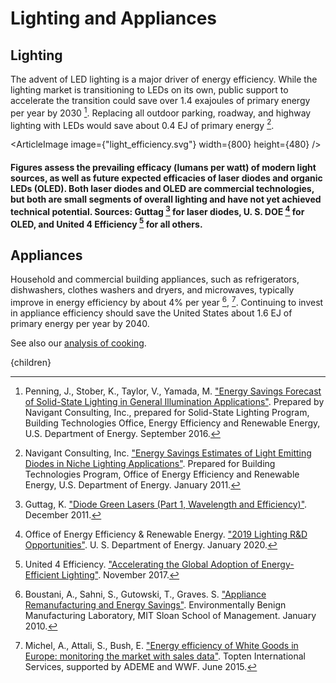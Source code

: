 



# Lighting and Appliances

## Lighting
The advent of LED lighting is a major driver of energy efficiency. While the lighting market is transitioning to LEDs on its own, public support to accelerate the transition could save over 1.4 exajoules of primary energy per year by 2030 [^6]. Replacing all outdoor parking, roadway, and highway lighting with LEDs would save about 0.4 EJ of primary energy [^4].

<ArticleImage image={"light_efficiency.svg"} width={800} height={480} />
#### Figures assess the prevailing efficacy (lumans per watt) of modern light sources, as well as future expected efficacies of laser diodes and organic LEDs (OLED). Both laser diodes and OLED are commercial technologies, but both are small segments of overall lighting and have not yet achieved technical potential. Sources: Guttag [^2] for laser diodes, U. S. DOE [^5] for OLED, and United 4 Efficiency [^7] for all others.

<ResearchAndDevelopmentIntoNewTechSolution />

## Appliances
Household and commercial building appliances, such as refrigerators, dishwashers, clothes washers and dryers, and microwaves, typically improve in energy efficiency by about 4% per year [^1], [^3]. Continuing to invest in appliance efficiency should save the United States about 1.6 EJ of primary energy per year by 2040.

<BenchmarkingAppliancesSolution />

See also our [analysis of cooking](/matter/ag_dist/cooking).

[^1]: Boustani, A., Sahni, S., Gutowski, T., Graves. S. ["Appliance Remanufacturing and Energy Savings"](http://web.mit.edu/ebm/www/Publications/MITEI-1-a-2010.pdf). Environmentally Benign Manufacturing Laboratory, MIT Sloan School of Management. January 2010.

[^2]: Guttag, K. ["Diode Green Lasers (Part 1, Wavelength and Efficiency)"](https://kguttag.com/2011/12/16/diode-green-lasers-part-1-wavelength-and-efficiency/). December 2011.

[^3]: Michel, A., Attali, S., Bush, E. ["Energy efficiency of White Goods in Europe: monitoring the market with sales data"](http://www.topten.eu/uploads/File/WhiteGoods_in_Europe_June15.pdf). Topten International Services, supported by ADEME and WWF. June 2015.

[^4]: Navigant Consulting, Inc. ["Energy Savings Estimates of Light Emitting Diodes in Niche Lighting Applications"](https://www1.eere.energy.gov/buildings/publications/pdfs/ssl/nichefinalreport_january2011.pdf). Prepared for Building Technologies Program, Office of Energy Efficiency and Renewable Energy, U.S. Department of Energy. January 2011.

[^5]: Office of Energy Efficiency & Renewable Energy. ["2019 Lighting R&D Opportunities"](https://www.energy.gov/eere/ssl/articles/doe-publishes-2019-lighting-rd-opportunities-document). U. S. Department of Energy. January 2020.

[^6]: Penning, J., Stober, K., Taylor, V., Yamada, M. ["Energy Savings Forecast of Solid-State Lighting in General Illumination Applications"](https://www.energy.gov/eere/ssl/downloads/2016-ssl-forecast-report). Prepared by Navigant Consulting, Inc., prepared for Solid-State Lighting Program, Building Technologies Office, Energy Efficiency and Renewable Energy, U.S. Department of Energy. September 2016.

[^7]: United 4 Efficiency. ["Accelerating the Global Adoption of Energy-Efficient Lighting"](https://www.unep.org/resources/publication/accelerating-global-adoption-energy-efficient-lighting). November 2017.

  <Article 
    focusAreaUrl={focusAreaUrl} 
    hierarchy={hierarchy} 
    site={site}
  >
    {children}
  </Article>